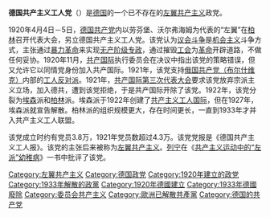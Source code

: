 '''德国共产主义工人党'''（{{lang-de|Kommunistische Arbeiter-Partei Deutschlands，缩写为KAPD}}）是[[德国|德国]]的一个已不存在的[[左翼共产主义|左翼共产主义]]政党。

1920年4月4日－5日，[[德国共产党|德国共产党]]内以劳芬堡、沃尔弗海姆为代表的“左翼”在[[柏林|柏林]]召开代表大会，另立德国共产主义工人党。该党认为[[议会斗争|议会斗争]]是[[机会主义|机会主义]]斗争方式，主张通过[[暴力革命|暴力革命]]来实现[[无产阶级专政|无产阶级专政]]，通过摧毁[[工会|工会]]为[[革命|革命]]开辟道路，不做任何妥协。1920年11月，[[共产国际|共产国际]]执行委员会在决议中指出该党的策略错误，但又允许它以同情党身份加入共产国际。1921年，该党支持[[俄国共产党（布尔什维克）|俄国共产党（布尔什维克）]]内部的[[工人反对派|工人反对派]]。1921年，[[共产国际第三次代表大会|共产国际第三次代表大会]]要求该党放弃宗派主义立场，加入德共，遭到该党拒绝，于是共产国际开除了该党。1922年，该党分裂为[[埃森|埃森]]派和[[柏林|柏林]]派。埃森派于1922年创建了[[共产主义工人国际|共产主义工人国际]]，但在1927年，埃森派就宣告解散。柏林派的组织规模更大，存在时间更长，一直到1933年才并入共产主义工人联盟。

该党成立时约有党员3.8万，1921年党员数超过4.3万。该党党报是《德国共产主义工人报》。该党的主张后来被称为[[左翼共产主义|左翼共产主义]]。[[列宁|列宁]]在《[[共产主义运动中的“左派”幼稚病|共产主义运动中的“左派”幼稚病]]》一书中批评了该党。

{{威瑪共和國政黨}}
{{Authority control}}

[[Category:左翼共产主义|Category:左翼共产主义]]
[[Category:德国政党|Category:德国政党]]
[[Category:1920年建立的政党|Category:1920年建立的政党]]
[[Category:1933年解散的政黨|Category:1933年解散的政黨]]
[[Category:1920年德國建立|Category:1920年德國建立]]
[[Category:1933年德國廢除|Category:1933年德國廢除]]
[[Category:委员会共产主义|Category:委员会共产主义]]
[[Category:歐洲已解散共產黨|Category:歐洲已解散共產黨]]
[[Category:德国的共产党|Category:德国的共产党]]